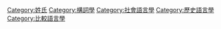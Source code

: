 [[Category:姓氏|Category:姓氏]]
[[Category:構詞學|Category:構詞學]]
[[Category:社會語言學|Category:社會語言學]]
[[Category:歷史語言學|Category:歷史語言學]]
[[Category:比較語言學|Category:比較語言學]]